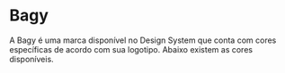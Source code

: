 
<Meta title="Design Tokens/Marcas/Bagy" />

# Bagy
A Bagy é uma marca disponível no Design System que conta com cores específicas
de acordo com sua logotipo. Abaixo existem as cores disponíveis.

<Story of={TokensStories.brandBagy} />